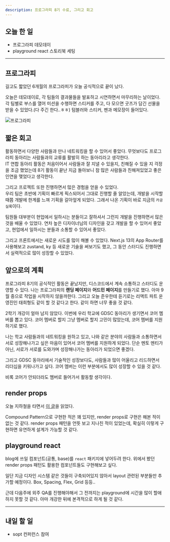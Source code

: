 ```yaml
---
description: 프로그라피 8기 수료, 그리고 회고
---
```


## 오늘 한 일

- 프로그라피 데모데이
- playground react 스토리북 세팅

---

## 프로그라피

길고도 짧았던 6개월의 프로그라피가 오늘 공식적으로 끝이 났다.

오늘은 데모데이로, 각 팀들의 결과물들을 발표하고 시연하면서 마무리하는 날이었다. 각 팀별로 부스를 열어 미션을 수행하면 스티커를 주고, 다 모으면 굿즈가 담긴 선물을 받을 수 있었다.(다 주긴 한다..ㅎㅎ) 텀블러와 스티커, 펜과 메모장이 들어있다.

<img
  src="https://github.com/Self-Driven-Development/TIL/assets/23312485/b728162f-a28a-43e2-992c-319448aa032a"
  alt="프로그라피"
/>

## 짧은 회고

활동하면서 다양한 사람들과 만나 네트워킹을 할 수 있어서 좋았다. 무엇보다도 프로그라피 동아리는 사람들과의 교류를 활발히 하는 동아리라고 생각한다.  
IT 연합 동아리 활동은 처음이어서 사람들과 잘 지낼 수 있을지, 친해질 수 있을 지 걱정을 조금 했었는데 8기 활동이 끝난 지금 돌아보니 참 많은 사람들과 친해져있었고 좋은 인연을 맺었다고 생각한다.

그리고 프로젝트 또한 진행하면서 많은 경험을 얻을 수 있었다.  
우리 팀은 초반에 기획이 빠르게 픽스되어서 그대로 진행할 줄 알았는데, 개발을 시작할 때쯤 개발에 한계를 느껴 기획을 갈아엎게 되었다. 그래서 나온 기획이 바로 지금의 `카공실록`이다.

팀원들 대부분이 현업에서 일하시는 분들이고 잘하셔서 그런지 개발을 진행하면서 많은 것을 배울 수 있었다. 연차 높은 디자이너님의 디자인을 갖고 개발을 할 수 있어서 좋았고, 현업에서 일하시는 분들과 소통할 수 있어서 좋았다.

그리고 프론트에서는 새로운 시도를 많이 해볼 수 있었다. Next.js 13의 App Router를 사용해보고 zustand, ky 등 새로운 기술을 써보기도 했고, 그 동안 스터디도 진행하면서 실력적으로 많이 성장할 수 있었다.

## 앞으로의 계획

프로그라피 8기의 공식적인 활동은 끝났지만, 디스코드에서 계속 소통하고 스터디도 운영할 수 있다. 나는 프로그라피의 **랜딩 페이지**와 **어드민 페이지**를 만들기로 했다. 아마 9월 중으로 작업을 시작하지 않을까한다. 그리고 오늘 준우한테 듣기로는 리액트 파트 운영진인 태희형도 같이 할 것 같다고 한다. 같이 하면 너무 좋을 것 같다.

2학기 개강이 얼마 남지 않았다. 이번에 우리 학교에 GDSC 동아리가 생기면서 코어 멤버를 뽑고 있다. 코어 멤버로 할지 그냥 멤버로 할지 고민이 많았는데, 코어 멤버를 지원하기로 했다.

나는 학교 사람들과의 네트워킹을 원하고 있고, 나와 같은 분야의 사람들과 소통하면서 서로 성장해나가고 싶은 마음이 있어서 코어 멤버를 지원하게 되었다. 단순 멘토 멘티가 아닌, 서로가 서로를 도와가며 성장해나가는 동아리가 되었으면 좋겠다.

그리고 GDSC 동아리에서 기술적인 성장보다도, 사람들과 많이 어울리고 리드하면서 리더십을 키워나가고 싶다. 코어 멤버는 이런 부분에서도 많이 성장할 수 있을 것 같다.

비록 코어가 안되더라도 멤버로 들어가서 활동할 생각이다.

## render props

오늘 지하철을 타면서 [이 글](https://velog.io/@yesbb/%EA%B0%9D%EC%B2%B4%EC%A7%80%ED%96%A5%EC%9D%98-%EA%B4%80%EC%A0%90%EC%9C%BC%EB%A1%9C-%EB%B0%94%EB%9D%BC%EB%B3%B8-%EB%A6%AC%EC%95%A1%ED%8A%B8-%EA%B3%A0%EA%B8%89-%ED%8C%A8%ED%84%B4-Compound-component-Render-props)을 읽었다.

Compound Pattern으로 구현한 적은 꽤 있지만, render props로 구현은 해본 적이 없는 것 같다. render props 패턴을 언뜻 보고 지나친 적이 있었는데, 확실히 이렇게 구현하면 유연하게 설계가 가능할 것 같다.

## playground react

blog에 쓰일 컴포넌트(공통, base)를 `react` 패키지에 넣어두려 한다. 위에서 봤던 render props 패턴도 활용한 컴포넌트들도 구현해보고 싶다.

일단 지금 디자인 시스템 같은 것들이 구축되어있지 않아서 layout 관련된 부분들만 추가할 예정이다. Box, Spacing, Flex, Grid 등등..

근데 다음주에 외주 QA를 진행해야해서 그 전까지는 playground에 시간을 많이 할애하지 못할 것 같다. 아마 개강한 뒤에 본격적으로 하게 될 것 같다.

---

## 내일 할 일

- sopt 컨퍼런스 참여
